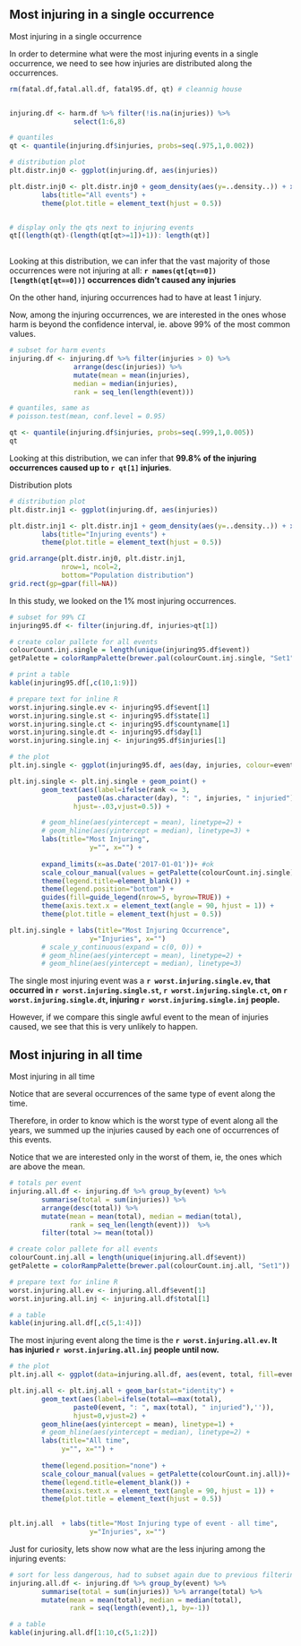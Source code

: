 ## Most injuring in a single occurrence
Most injuring in a single occurrence


In order to determine what were the most injuring events in a single occurrence, we need to see how injuries are distributed along the occurrences.



```r
rm(fatal.df,fatal.all.df, fatal95.df, qt) # cleannig house


injuring.df <- harm.df %>% filter(!is.na(injuries)) %>%
                select(1:6,8)

# quantiles
qt <- quantile(injuring.df$injuries, probs=seq(.975,1,0.002))

# distribution plot
plt.distr.inj0 <- ggplot(injuring.df, aes(injuries))

plt.distr.inj0 <- plt.distr.inj0 + geom_density(aes(y=..density..)) + xlim(0,0.5) + 
        labs(title="All events") +
        theme(plot.title = element_text(hjust = 0.5))


# display only the qts next to injuring events
qt[(length(qt)-(length(qt[qt>=1])+1)): length(qt)]
 
```

Looking at this distribution, we can infer that the vast majority of those occurrences were not injuring at all: **`r names(qt[qt==0])[length(qt[qt==0])]` occurrences didn't caused any injuries**

On the other hand, injuring occurrences had to have at least 1 injury.

Now, among the injuring occurrences, we are interested in the ones whose harm is beyond the confidence interval, ie. above 99% of the most common values. 

```r
# subset for harm events
injuring.df <- injuring.df %>% filter(injuries > 0) %>%
                arrange(desc(injuries)) %>%
                mutate(mean = mean(injuries), 
                median = median(injuries),
                rank = seq_len(length(event)))

# quantiles, same as 
# poisson.test(mean, conf.level = 0.95)

qt <- quantile(injuring.df$injuries, probs=seq(.999,1,0.005))
qt
```

Looking at this distribution, we can infer that **99.8% of the injuring occurrences caused up to `r qt[1]` injuries**.


Distribution plots


```r


# distribution plot
plt.distr.inj1 <- ggplot(injuring.df, aes(injuries))

plt.distr.inj1 <- plt.distr.inj1 + geom_density(aes(y=..density..)) + xlim(0,(qt[1]/20)) + 
        labs(title="Injuring events") +
        theme(plot.title = element_text(hjust = 0.5))       

```


```r
grid.arrange(plt.distr.inj0, plt.distr.inj1,
             nrow=1, ncol=2, 
             bottom="Population distribution")
grid.rect(gp=gpar(fill=NA))
```


In this study, we looked on the 1% most injuring occurrences. 





```r
# subset for 99% CI
injuring95.df <- filter(injuring.df, injuries>qt[1])

# create color pallete for all events
colourCount.inj.single = length(unique(injuring95.df$event))
getPalette = colorRampPalette(brewer.pal(colourCount.inj.single, "Set1"))

# print a table
kable(injuring95.df[,c(10,1:9)])

# prepare text for inline R
worst.injuring.single.ev <- injuring95.df$event[1]
worst.injuring.single.st <- injuring95.df$state[1]
worst.injuring.single.ct <- injuring95.df$countyname[1]
worst.injuring.single.dt <- injuring95.df$day[1]
worst.injuring.single.inj <- injuring95.df$injuries[1]
```


```r
# the plot
plt.inj.single <- ggplot(injuring95.df, aes(day, injuries, colour=event))

plt.inj.single <- plt.inj.single + geom_point() +
        geom_text(aes(label=ifelse(rank <= 3,
                 paste0(as.character(day), ": ", injuries, " injuried") ,""),
                hjust=-.03,vjust=0.5)) +

        # geom_hline(aes(yintercept = mean), linetype=2) +
        # geom_hline(aes(yintercept = median), linetype=3) +
        labs(title="Most Injuring",
                    y="", x="") +
                
        expand_limits(x=as.Date('2017-01-01'))+ #ok
        scale_colour_manual(values = getPalette(colourCount.inj.single))+                
        theme(legend.title=element_blank()) +
        theme(legend.position="bottom") +
        guides(fill=guide_legend(nrow=5, byrow=TRUE)) +
        theme(axis.text.x = element_text(angle = 90, hjust = 1)) + 
        theme(plot.title = element_text(hjust = 0.5)) 

plt.inj.single + labs(title="Most Injuring Occurrence",
                    y="Injuries", x="") 
        # scale_y_continuous(expand = c(0, 0)) +
        # geom_hline(aes(yintercept = mean), linetype=2) +
        # geom_hline(aes(yintercept = median), linetype=3)

```



The single most injuring event was a **`r worst.injuring.single.ev`, that occurred in `r worst.injuring.single.st`, `r worst.injuring.single.ct`, on `r worst.injuring.single.dt`, injuring `r worst.injuring.single.inj` people.**

However, if we compare this single awful event to the mean of injuries caused, we see that this is very unlikely to happen.



## Most injuring in all time
Most injuring in all time

Notice that are several occurrences of the same type of event along the time. 

Therefore, in order to know which is the worst type of event along all the years, we summed up the injuries caused by each one of occurrences of this events. 

Notice that we are interested only in the worst of them, ie, the ones which are above the mean.



```r

# totals per event
injuring.all.df <- injuring.df %>% group_by(event) %>% 
        summarise(total = sum(injuries)) %>%
        arrange(desc(total)) %>% 
        mutate(mean = mean(total), median = median(total),
               rank = seq_len(length(event)))  %>%
        filter(total >= mean(total))

# create color pallete for all events
colourCount.inj.all = length(unique(injuring.all.df$event))
getPalette = colorRampPalette(brewer.pal(colourCount.inj.all, "Set1"))

# prepare text for inline R
worst.injuring.all.ev <- injuring.all.df$event[1]
worst.injuring.all.inj <- injuring.all.df$total[1]

# a table
kable(injuring.all.df[,c(5,1:4)])


```

The most injuring event along the time is the **`r worst.injuring.all.ev`. It has injuried `r worst.injuring.all.inj` people until now.**


```r

# the plot
plt.inj.all <- ggplot(data=injuring.all.df, aes(event, total, fill=event))

plt.inj.all <- plt.inj.all + geom_bar(stat="identity") +
        geom_text(aes(label=ifelse(total==max(total),
                paste0(event, ": ", max(total), " injuried"),'')),
                hjust=0,vjust=2) +
        geom_hline(aes(yintercept = mean), linetype=1) +
        # geom_hline(aes(yintercept = median), linetype=2) +
        labs(title="All time", 
             y="", x="") + 
                
        theme(legend.position="none") +        
        scale_colour_manual(values = getPalette(colourCount.inj.all))+                
        theme(legend.title=element_blank()) +
        theme(axis.text.x = element_text(angle = 90, hjust = 1)) + 
        theme(plot.title = element_text(hjust = 0.5))                 
                

plt.inj.all  + labs(title="Most Injuring type of event - all time",
                    y="Injuries", x="")

```

Just for curiosity, lets show now what are the less injuring among the injuring events:

```r

# sort for less dangerous, had to subset again due to previous filtering
injuring.all.df <- injuring.df %>% group_by(event) %>%
        summarise(total = sum(injuries)) %>% arrange(total) %>% 
        mutate(mean = mean(total), median = median(total),
               rank = seq(length(event),1, by=-1))

# a table
kable(injuring.all.df[1:10,c(5,1:2)])



```


